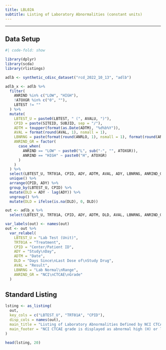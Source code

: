 ```yaml
---
title: LBL02A
subtitle: Listing of Laboratory Abnormalities (constant units)
---
```


------------------------------------------------------------------------

::: panel-tabset
## Data Setup

```r
#| code-fold: show

library(dplyr)
library(scda)
library(rlistings)

adlb <- synthetic_cdisc_dataset("rcd_2022_10_13", "adlb")

adlb_x <- adlb %>%
  filter(
    ANRIND %in% c("LOW", "HIGH"),
    !ATOXGR %in% c("0", ""),
    LBTEST != ""
  ) %>%
  mutate(
    LBTEST_U = paste0(LBTEST, " (", AVALU, ")"),
    CPID = paste(SITEID, SUBJID, sep = "/"),
    ADTM = toupper(format(as.Date(ADTM), "%d%b%Y")),
    AVAL = format(round(AVAL, 1), nsmall = 1),
    LBNRNG = paste(format(round(ANRLO, 1), nsmall = 1), format(round(ANRHI, 1), nsmall = 1), sep = " - "),
    ANRIND_GR = factor(
      case_when(
        ANRIND == "LOW" ~ paste0("L", sub("-", "", ATOXGR)),
        ANRIND == "HIGH" ~ paste0("H", ATOXGR)
      )
    )
  ) %>%
  select(LBTEST_U, TRT01A, CPID, ADY, ADTM, AVAL, ADY, LBNRNG, ANRIND_GR) %>%
  unique() %>%
  arrange(CPID, ADY) %>%
  group_by(LBTEST_U, CPID) %>%
  mutate(DLD = ADY - lag(ADY)) %>%
  ungroup() %>%
  mutate(DLD = ifelse(is.na(DLD), 0, DLD))

out <- adlb_x %>%
  select(LBTEST_U, TRT01A, CPID, ADY, ADTM, DLD, AVAL, LBNRNG, ANRIND_GR)

var_labels(out) <- names(out)
out <- out %>%
  var_relabel(
    LBTEST_U = "Lab Test (Unit)",
    TRT01A = "Treatment",
    CPID = "Center/Patient ID",
    ADY = "Study\nDay",
    ADTM = "Date",
    DLD = "Days Since\nLast Dose of\nStudy Drug",
    AVAL = "Result",
    LBNRNG = "Lab Normal\nRange",
    ANRIND_GR = "NCI\nCTCAE\nGrade"
  )
```

## Standard Listing

```r
lsting <- as_listing(
  out,
  key_cols = c("LBTEST_U", "TRT01A", "CPID"),
  disp_cols = names(out),
  main_title = "Listing of Laboratory Abnormalities Defined by NCI CTCAE Grade >= 1",
  main_footer = "NCI CTCAE grade is displayed as abnormal high (H) or low (L) followed by the grade."
)

head(lsting, 20)
```
:::
